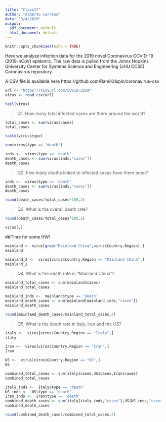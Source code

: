 ```yaml
---
title: "Class17"
author: "Alberto Carreno"
date: "3/4/2020"
output:
  pdf_document: default
  html_document: default
---
```


```r
knitr::opts_chunk$set(echo = TRUE)
```


Here we analyze infection data for the 2019 novel Coronavirus COVID-19 (2019-nCoV) epidemic. The raw data is pulled from the Johns Hopkins University Center for Systems Science and Engineering (JHU CCSE) Coronavirus repository.

A CSV file is available here https://github.com/RamiKrispin/coronavirus-csv

```r
url <- "https://tinyurl.com/COVID-2019"
virus <- read.csv(url)

tail(virus)
```

>Q1. How many total infected cases are there around the world?

```r
total_cases <- sum(virus$cases)
total_cases

```

```r
table(virus$type)
```
```r
sum(virus$type == "death")
```

```r
inds <-  virus$type == 'death'
death_cases <- sum(virus[inds,"cases"])
death_cases
```


>Q2. how many deaths linked to infected cases have there been?

```r
inds <-  virus$type == 'death'
death_cases <- sum(virus[inds,"cases"])
death_cases
```

```r
round(death_cases/total_cases*100,2)
```

>Q3. What is the overall death rate?

```r
round(death_cases/total_cases*100,2)
```


```r
virus[,]
```
##Time for some HW!
```r
mainland <- virus[grep("Mainland China",virus$Country.Region),]
mainland

```
```r
mainland_2 <-  virus[virus$Country.Region == "Mainland China",]
mainland_2
```


> Q4. What is the death rate in "Mainland China"?

```r
mainland_total_cases <- sum(mainland$cases)
mainland_total_cases
```



```r
mainland_inds <-  mainland$type == 'death'
mainland_death_cases <- sum(mainland[mainland_inds,"cases"])
mainland_death_cases
```
```r
round(mainland_death_cases/mainland_total_cases,4)
```



> Q5. What is the death rate in Italy, Iran and the US?

```r
italy <-  virus[virus$Country.Region == "Italy",]
italy 
```
```r
Iran <-  virus[virus$Country.Region == "Iran",]
Iran 
```

```r
US <-  virus[virus$Country.Region == "US",]
US
```



```r
combined_total_cases <- sum(italy$cases,US$cases,Iran$cases)
combined_total_cases

```

```r
italy_inds <-  italy$type == 'death'
US_inds <-  US$type == 'death'
Iran_inds <-  Iran$type == 'death'
combined_death_cases <- sum(italy[italy_inds,"cases"],US[US_inds,"cases"],Iran[Iran_inds,"cases"])
combined_death_cases
```

```r
round(combined_death_cases/combined_total_cases,4)
```









